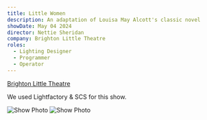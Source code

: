 ```yaml
---
title: Little Women
description: An adaptation of Louisa May Alcott's classic novel
showDate: May 04 2024
director: Nettie Sheridan
company: Brighton Little Theatre
roles:
  - Lighting Designer
  - Programmer
  - Operator
---
```


[Brighton Little Theatre](https://www.brightonlittletheatre.com/littlewomen)

We used Lightfactory & SCS for this show.

![Show Photo](https://utfs.io/f/5e0af1fd-787e-4c74-bdbc-10098172021d-242i8m.JPG)
![Show Photo](https://utfs.io/f/97856a98-6c2c-4d57-8b04-92a4cc1fdd95-242i8n.JPG)
